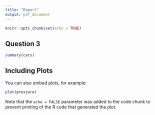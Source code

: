 ```yaml
---
title: "Report"
output: pdf_document
---
```


```r
knitr::opts_chunk$set(echo = TRUE)
```

## Question 3



```r
summary(cars)
```

## Including Plots

You can also embed plots, for example:

```r
plot(pressure)
```

Note that the `echo = FALSE` parameter was added to the code chunk to prevent printing of the R code that generated the plot.
